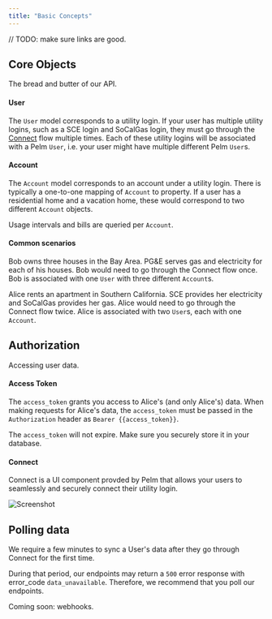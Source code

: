 ```yaml
---
title: "Basic Concepts"
---
```


// TODO: make sure links are good.

## Core Objects
The bread and butter of our API.

#### User

The `User` model corresponds to a utility login. If your user has multiple utility logins, such as a SCE login and SoCalGas login, they must go through the [Connect](https://pelm.readme.io/reference/overview) flow multiple times. Each of these utility logins will be associated with a Pelm `User`, i.e. your user might have multiple different Pelm `User`s.

#### Account

The `Account` model corresponds to an account under a utility login. There is typically a one-to-one mapping of `Account` to property. If a user has a residential home and a vacation home, these would correspond to two different `Account` objects.

Usage intervals and bills are queried per `Account`.

#### Common scenarios

Bob owns three houses in the Bay Area. PG&E serves gas and electricity for each of his houses. Bob would need to go through the Connect flow once. Bob is associated with one `User` with three different `Account`s.

Alice rents an apartment in Southern California. SCE provides her electricity and SoCalGas provides her gas. Alice would need to go through the Connect flow twice. Alice is associated with two `User`s, each with one `Account`.

## Authorization
Accessing user data.

#### Access Token
The `access_token` grants you access to Alice's (and only Alice's) data. When making requests for Alice's data, the `access_token` must be passed in the `Authorization` header as `Bearer {{access_token}}`.

The `access_token` will not expire. Make sure you securely store it in your database.

#### Connect

Connect is a UI component provded by Pelm that allows your users to seamlessly and securely connect their utility login.



![Screenshot](/docs/images/reference/screenshot.png)

## Polling data

We require a few minutes to sync a User's data after they go through Connect for the first time.

During that period, our endpoints may return a `500` error response with error_code `data_unavailable`. Therefore, we recommend that you poll our endpoints.

Coming soon: webhooks.



